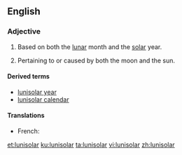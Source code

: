 ==English==

===Adjective===
{{en-adj|-}}

# {{label|en|of a calendar}} Based on both the [[lunar]] month and the [[solar]] year.
# Pertaining to or caused by both the moon and the sun.

====Derived terms====
* [[lunisolar year]]
* [[lunisolar calendar]]

====Translations====
{{trans-top|}}
* French: {{t|fr|lunisolaire}}
{{trans-mid}}
{{trans-bottom}}

[[et:lunisolar]]
[[ku:lunisolar]]
[[ta:lunisolar]]
[[vi:lunisolar]]
[[zh:lunisolar]]